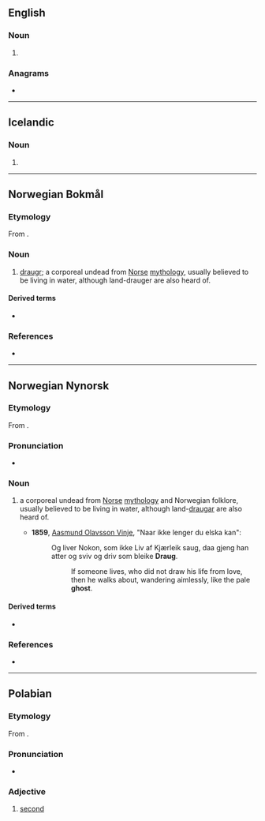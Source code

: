 ==English==

===Noun===
{{en-noun}}

# {{alt form|en|draugr}}

===Anagrams===
* {{anagrams|en|a=adgru|Dagur|Darug|Dugar|Durga|Guard|durag|guard}}

----

==Icelandic==

===Noun===
{{head|is|noun form}}

# {{inflection of|is|draugur||indef|acc|s|;|indef|dat|s}}

----

==Norwegian Bokmål==
{{wikipedia|lang=no|Draug (vesen)}}

===Etymology===
{{root|nb|ine-pro|*dʰrewgʰ-|id=deceive}}
From {{der|nb|non|draugr}}.

===Noun===
{{nb-noun-m1}}

# {{lb|nb|mythology}} [[draugr]]; a corporeal undead from [[Norse]] [[mythology]], usually believed to be living in water, although land-drauger are also heard of.

====Derived terms====
* {{l|nb|dodraug}}

===References===
* {{R:The Bokmål Dictionary}}

----

==Norwegian Nynorsk==
{{wikipedia|lang=nn|Draugen}}

===Etymology===
From {{der|nn|non|draugr}}.

===Pronunciation===
* {{IPA|nn|/dræʉɡ/}}

===Noun===
{{nn-noun-m1}}

# {{lb|nn|mythology}} a corporeal undead from [[Norse]] [[mythology]] and Norwegian folklore, usually believed to be living in water, although land-[[draugar]] are also heard of.
#* '''1859''', [[w:Aasmund Olavsson Vinje|Aasmund Olavsson Vinje]], "Naar ikke lenger du elska kan":
#*: Og liver Nokon, som ikke Liv af Kjærleik saug, daa gjeng han atter og sviv og driv som bleike '''Draug'''.
#*:: If someone lives, who did not draw his life from love, then he walks about, wandering aimlessly, like the pale '''ghost'''.

====Derived terms====
* {{l|nn|dodraug}}

===References===
* {{R:The Nynorsk Dictionary}}

----

==Polabian==

===Etymology===
From {{inh|pox|sla-pro|*drugъ}}.

===Pronunciation===
* {{IPA|pox|/drau̯k/}}

===Adjective===
{{head|pox|adjective}}

# [[second]]
